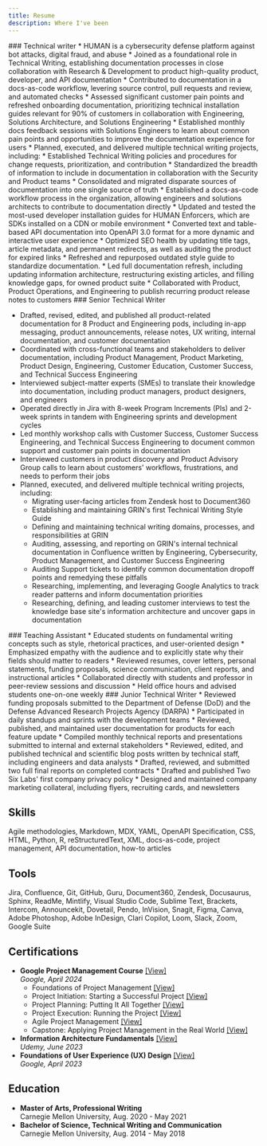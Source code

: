 ```yaml
---
title: Resume
description: Where I've been
---
```


<Update label="HUMAN Security" description="May 2024 - Present">
### Technical writer
* HUMAN is a cybersecurity defense platform against bot attacks, digital fraud, and abuse
* Joined as a foundational role in Technical Writing, establishing documentation processes in close collaboration with Research & Development to product high-quality product, developer, and API documentation
* Contributed to documentation in a docs-as-code workflow, levering source control, pull requests and review, and automated checks
* Assessed significant customer pain points and refreshed onboarding documentation, prioritizing technical installation guides relevant for 90% of customers in collaboration with Engineering, Solutions Architecture, and Solutions Engineering
* Established monthly docs feedback sessions with Solutions Engineers to learn about common pain points and opportunities to improve the documentation experience for users
* Planned, executed, and delivered multiple technical writing projects, including: 
    * Established Technical Writing policies and procedures for change requests, prioritization, and contribution
    * Standardized the breadth of information to include in documentation in collaboration with the Security and Product teams
    * Consolidated and migrated disparate sources of documentation into one single source of truth
    * Established a docs-as-code workflow process in the organization, allowing engineers and solutions architects to contribute to documentation directly
    * Updated and tested the most-used developer installation guides for HUMAN Enforcers, which are SDKs installed on a CDN or mobile environment
    * Converted text and table-based API documentation into OpenAPI 3.0 format for a more dynamic and interactive user experience
    * Optimized SEO health by updating title tags, article metadata, and permanent redirects, as well as auditing the product for expired links
    * Refreshed and repurposed outdated style guide to standardize documentation.
    * Led full documentation refresh, including updating information architecture, restructuring existing articles, and filling knowledge gaps, for owned product suite 
    * Collaborated with Product, Product Operations, and Engineering to publish recurring product release notes to customers 
</Update>
<Update label="GRIN" description="Jul. 2021 - Apr. 2024">
### Senior Technical Writer

* Drafted, revised, edited, and published all product-related documentation for 8 Product and Engineering pods, including in-app messaging, product announcements, release notes, UX writing, internal documentation, and customer documentation
* Coordinated with cross-functional teams and stakeholders to deliver documentation, including Product Management, Product Marketing, Product Design, Engineering, Customer Education, Customer Success, and Technical Success Engineering
* Interviewed subject-matter experts (SMEs) to translate their knowledge into documentation, including product managers, product designers, and engineers
* Operated directly in Jira with 8-week Program Increments (PIs) and 2-week sprints in tandem with Engineering sprints and development cycles
* Led monthly workshop calls with Customer Success, Customer Success Engineering, and Technical Success Engineering to document common support and customer pain points in documentation 
* Interviewed customers in product discovery and Product Advisory Group calls to learn about customers&#39; workflows, frustrations, and needs to perform their jobs
* Planned, executed, and delivered multiple technical writing projects, including: 
    * Migrating user-facing articles from Zendesk host to Document360
    * Establishing and maintaining GRIN&#39;s first Technical Writing Style Guide 
    * Defining and maintaining technical writing domains, processes, and responsibilities at GRIN 
    * Auditing, assessing, and reporting on GRIN&#39;s internal technical documentation in Confluence written by Engineering, Cybersecurity, Product Management, and Customer Success Engineering
    * Auditing Support tickets to identify common documentation dropoff points and remedying these pitfalls 
    * Researching, implementing, and leveraging Google Analytics to track reader patterns and inform documentation priorities
    * Researching, defining, and leading customer interviews to test the knowledge base site&#39;s information architecture and uncover gaps in documentation
</Update>
<Update label="Carnegie Mellon University" description="Aug. 2020 - May 2021">
### Teaching Assistant
* Educated students on fundamental writing concepts such as style, rhetorical practices, and user-oriented design
* Emphasized empathy with the audience and to explicitly state why their fields should matter to readers 
* Reviewed resumes, cover letters, personal statements, funding proposals, science communication, client reports, and instructional articles 
* Collaborated directly with students and professor in peer-review sessions and discussion 
* Held office hours and advised students one-on-one weekly
</Update>
<Update label="Two Six Labs" description="Jun. 2018 - Jul. 2020">
### Junior Technical Writer
* Reviewed funding proposals submitted to the Department of Defense (DoD) and the Defense Advanced Research Projects Agency (DARPA)
* Participated in daily standups and sprints with the development teams
* Reviewed, published, and maintained user documentation for products for each feature update
* Compiled monthly technical reports and presentations submitted to internal and external stakeholders
* Reviewed, edited, and published technical and scientific blog posts written by technical staff, including engineers and data analysts
* Drafted, reviewed, and submitted two full final reports on completed contracts
* Drafted and published Two Six Labs' first company privacy policy
* Designed and maintained company marketing collateral, including flyers, recruiting cards, and newsletters
</Update>

## Skills

Agile methodologies, Markdown, MDX, YAML, OpenAPI Specification, CSS, HTML, Python, R, reStructuredText, XML, docs-as-code, project management, API documentation, how-to articles

## Tools

Jira, Confluence, Git, GitHub, Guru, Document360, Zendesk, Docusaurus, Sphinx, ReadMe, Mintlify, Visual Studio Code, Sublime Text, Brackets, Intercom, Announcekit, Dovetail, Pendo, InVision, Snagit, Figma, Canva, Adobe Photoshop, Adobe InDesign, Clari Copilot, Loom, Slack, Zoom, Google Suite

## Certifications

* **Google Project Management Course** [[View]](https://www.coursera.org/account/accomplishments/specialization/SBEFS5Y86WLW) <br />*Google, April 2024*
    * Foundations of Project Management [[View]](https://www.coursera.org/account/accomplishments/certificate/87KBKX86TB63)
    * Project Initiation: Starting a Successful Project [[View]](https://www.coursera.org/account/accomplishments/certificate/3THBSREWUNQV)
    * Project Planning: Putting It All Together [[View]](https://www.coursera.org/account/accomplishments/certificate/A868NEQXN5W4)
    * Project Execution: Running the Project [[View]](https://www.coursera.org/account/accomplishments/certificate/QU3EXFBKSK3A)
    * Agile Project Management [[View]](https://www.coursera.org/account/accomplishments/certificate/NWBXKDUYTFZM)
    * Capstone: Applying Project Management in the Real World [[View]](https://www.coursera.org/account/accomplishments/certificate/5GKBYAKSJML6)
* **Information Architecture Fundamentals** [[View]](https://ude.my/UC-7bf59485-582b-4d1c-8aeb-945d3f485214) <br />*Udemy, June 2023*
* **Foundations of User Experience (UX) Design** [[View]](https://www.coursera.org/account/accomplishments/verify/6V67NBM27VF9) <br />*Google, April 2023*

## Education

* **Master of Arts, Professional Writing** <br />Carnegie Mellon University, Aug. 2020 - May 2021
* **Bachelor of Science, Technical Writing and Communication** <br />Carnegie Mellon University, Aug. 2014 - May 2018